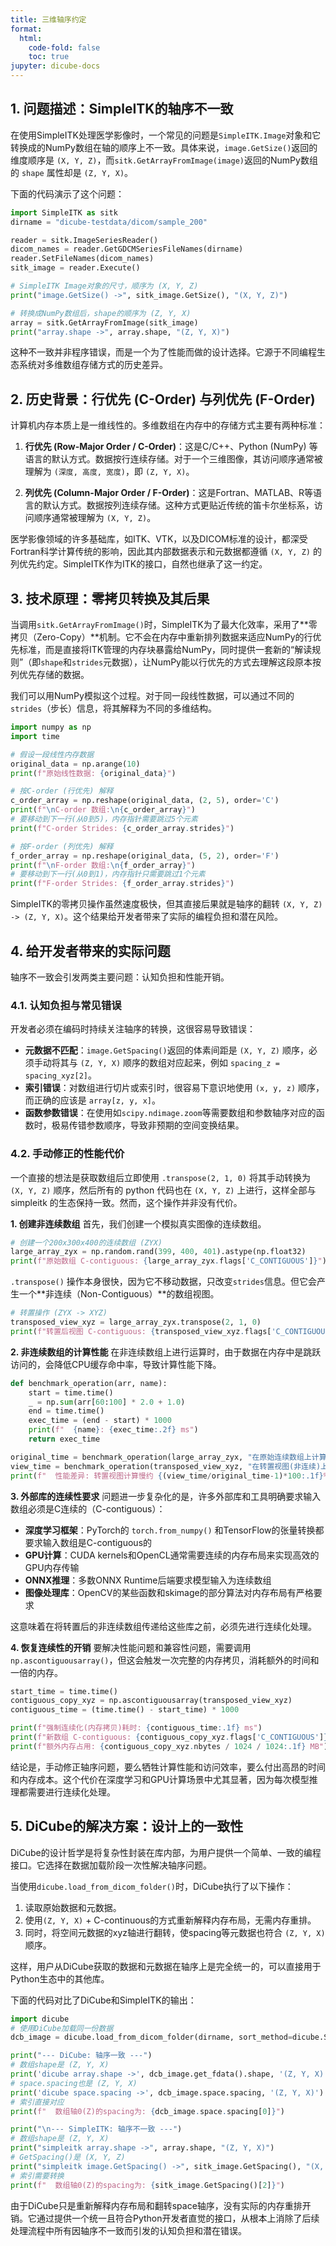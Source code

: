 ```yaml
---
title: 三维轴序约定
format:
  html:
    code-fold: false
    toc: true
jupyter: dicube-docs
---
```



## 1\. 问题描述：SimpleITK的轴序不一致

在使用SimpleITK处理医学影像时，一个常见的问题是`SimpleITK.Image`对象和它转换成的NumPy数组在轴的顺序上不一致。具体来说，`image.GetSize()`返回的维度顺序是 `(X, Y, Z)`，而`sitk.GetArrayFromImage(image)`返回的NumPy数组的 `shape` 属性却是 `(Z, Y, X)`。

下面的代码演示了这个问题：

```python
import SimpleITK as sitk
dirname = "dicube-testdata/dicom/sample_200"

reader = sitk.ImageSeriesReader()
dicom_names = reader.GetGDCMSeriesFileNames(dirname)
reader.SetFileNames(dicom_names)
sitk_image = reader.Execute()

# SimpleITK Image对象的尺寸，顺序为 (X, Y, Z)
print("image.GetSize() ->", sitk_image.GetSize(), "(X, Y, Z)")

# 转换成NumPy数组后，shape的顺序为 (Z, Y, X)
array = sitk.GetArrayFromImage(sitk_image)
print("array.shape ->", array.shape, "(Z, Y, X)")
```

这种不一致并非程序错误，而是一个为了性能而做的设计选择。它源于不同编程生态系统对多维数组存储方式的历史差异。

## 2\. 历史背景：行优先 (C-Order) 与列优先 (F-Order)

计算机内存本质上是一维线性的。多维数组在内存中的存储方式主要有两种标准：

1.  **行优先 (Row-Major Order / C-Order)**：这是C/C++、Python (NumPy) 等语言的默认方式。数据按行连续存储。对于一个三维图像，其访问顺序通常被理解为 `(深度, 高度, 宽度)`，即 `(Z, Y, X)`。

2.  **列优先 (Column-Major Order / F-Order)**：这是Fortran、MATLAB、R等语言的默认方式。数据按列连续存储。这种方式更贴近传统的笛卡尔坐标系，访问顺序通常被理解为 `(X, Y, Z)`。

医学影像领域的许多基础库，如ITK、VTK，以及DICOM标准的设计，都深受Fortran科学计算传统的影响，因此其内部数据表示和元数据都遵循 `(X, Y, Z)` 的列优先约定。SimpleITK作为ITK的接口，自然也继承了这一约定。

## 3\. 技术原理：零拷贝转换及其后果

当调用`sitk.GetArrayFromImage()`时，SimpleITK为了最大化效率，采用了\*\*零拷贝（Zero-Copy）\*\*机制。它不会在内存中重新排列数据来适应NumPy的行优先标准，而是直接将ITK管理的内存块暴露给NumPy，同时提供一套新的“解读规则”（即`shape`和`strides`元数据），让NumPy能以行优先的方式去理解这段原本按列优先存储的数据。

我们可以用NumPy模拟这个过程。对于同一段线性数据，可以通过不同的`strides`（步长）信息，将其解释为不同的多维结构。

```python
import numpy as np
import time

# 假设一段线性内存数据
original_data = np.arange(10)
print(f"原始线性数据: {original_data}")

# 按C-order (行优先) 解释
c_order_array = np.reshape(original_data, (2, 5), order='C')
print(f"\nC-order 数组:\n{c_order_array}")
# 要移动到下一行(从0到5)，内存指针需要跳过5个元素
print(f"C-order Strides: {c_order_array.strides}") 

# 按F-order (列优先) 解释
f_order_array = np.reshape(original_data, (5, 2), order='F')
print(f"\nF-order 数组:\n{f_order_array}")
# 要移动到下一行(从0到1)，内存指针只需要跳过1个元素
print(f"F-order Strides: {f_order_array.strides}")
```

SimpleITK的零拷贝操作虽然速度极快，但其直接后果就是轴序的翻转 `(X, Y, Z) -> (Z, Y, X)`。这个结果给开发者带来了实际的编程负担和潜在风险。

## 4\. 给开发者带来的实际问题

轴序不一致会引发两类主要问题：认知负担和性能开销。

### 4.1. 认知负担与常见错误

开发者必须在编码时持续关注轴序的转换，这很容易导致错误：

  - **元数据不匹配**：`image.GetSpacing()`返回的体素间距是 `(X, Y, Z)` 顺序，必须手动将其与 `(Z, Y, X)` 顺序的数组对应起来，例如 `spacing_z = spacing_xyz[2]`。
  - **索引错误**：对数组进行切片或索引时，很容易下意识地使用 `(x, y, z)` 顺序，而正确的应该是 `array[z, y, x]`。
  - **函数参数错误**：在使用如`scipy.ndimage.zoom`等需要数组和参数轴序对应的函数时，极易传错参数顺序，导致非预期的空间变换结果。

### 4.2. 手动修正的性能代价

一个直接的想法是获取数组后立即使用 `.transpose(2, 1, 0)` 将其手动转换为 `(X, Y, Z)` 顺序，然后所有的 python 代码也在  `(X, Y, Z)` 上进行，这样全部与simpleitk 的生态保持一致。然而，这个操作并非没有代价。

**1. 创建非连续数组**
首先，我们创建一个模拟真实图像的连续数组。

```python
# 创建一个200x300x400的连续数组 (ZYX)
large_array_zyx = np.random.rand(399, 400, 401).astype(np.float32)
print(f"原始数组 C-contiguous: {large_array_zyx.flags['C_CONTIGUOUS']}")
```

`.transpose()` 操作本身很快，因为它不移动数据，只改变`strides`信息。但它会产生一个\*\*非连续（Non-Contiguous）\*\*的数组视图。

```python
# 转置操作 (ZYX -> XYZ)
transposed_view_xyz = large_array_zyx.transpose(2, 1, 0)
print(f"转置后视图 C-contiguous: {transposed_view_xyz.flags['C_CONTIGUOUS']}")
```

**2. 非连续数组的计算性能**
在非连续数组上进行运算时，由于数据在内存中是跳跃访问的，会降低CPU缓存命中率，导致计算性能下降。
```python
def benchmark_operation(arr, name):
    start = time.time()
    _ = np.sum(arr[60:100] * 2.0 + 1.0)
    end = time.time()
    exec_time = (end - start) * 1000
    print(f"  {name}: {exec_time:.2f} ms")
    return exec_time

original_time = benchmark_operation(large_array_zyx, "在原始连续数组上计算")
view_time = benchmark_operation(transposed_view_xyz, "在转置视图(非连续)上计算")
print(f"  性能差异: 转置视图计算慢约 {(view_time/original_time-1)*100:.1f}%")
```

**3. 外部库的连续性要求**
问题进一步复杂化的是，许多外部库和工具明确要求输入数组必须是C连续的（C-contiguous）：

- **深度学习框架**：PyTorch的 `torch.from_numpy()` 和TensorFlow的张量转换都要求输入数组是C-contiguous的
- **GPU计算**：CUDA kernels和OpenCL通常需要连续的内存布局来实现高效的GPU内存传输
- **ONNX推理**：多数ONNX Runtime后端要求模型输入为连续数组
- **图像处理库**：OpenCV的某些函数和skimage的部分算法对内存布局有严格要求

这意味着在将转置后的非连续数组传递给这些库之前，必须先进行连续化处理。

**4. 恢复连续性的开销**
要解决性能问题和兼容性问题，需要调用`np.ascontiguousarray()`，但这会触发一次完整的内存拷贝，消耗额外的时间和一倍的内存。

```python
start_time = time.time()
contiguous_copy_xyz = np.ascontiguousarray(transposed_view_xyz)
contiguous_time = (time.time() - start_time) * 1000

print(f"强制连续化(内存拷贝)耗时: {contiguous_time:.1f} ms")
print(f"新数组 C-contiguous: {contiguous_copy_xyz.flags['C_CONTIGUOUS']}")
print(f"额外内存占用: {contiguous_copy_xyz.nbytes / 1024 / 1024:.1f} MB")
```

结论是，手动修正轴序问题，要么牺牲计算性能和访问效率，要么付出高昂的时间和内存成本。这个代价在深度学习和GPU计算场景中尤其显著，因为每次模型推理都需要进行连续化处理。

## 5\. DiCube的解决方案：设计上的一致性

DiCube的设计哲学是将复杂性封装在库内部，为用户提供一个简单、一致的编程接口。它选择在数据加载阶段一次性解决轴序问题。

当使用`dicube.load_from_dicom_folder()`时，DiCube执行了以下操作：

1.  读取原始数据和元数据。
2.  使用`(Z, Y, X)` + C-continuous的方式重新解释内存布局，无需内存重排。
3.  同时，将空间元数据的xyz轴进行翻转，使spacing等元数据也符合 `(Z, Y, X)` 顺序。

这样，用户从DiCube获取的数据和元数据在轴序上是完全统一的，可以直接用于Python生态中的其他库。

下面的代码对比了DiCube和SimpleITK的输出：

```python
import dicube
# 使用DiCube加载同一份数据
dcb_image = dicube.load_from_dicom_folder(dirname, sort_method=dicube.SortMethod.POSITION_RIGHT_HAND)

print("--- DiCube: 轴序一致 ---")
# 数组shape是 (Z, Y, X)
print('dicube array.shape ->', dcb_image.get_fdata().shape, '(Z, Y, X)')
# space.spacing也是 (Z, Y, X)
print('dicube space.spacing ->', dcb_image.space.spacing, '(Z, Y, X)')
# 索引直接对应
print(f"  数组轴0(Z)的spacing为: {dcb_image.space.spacing[0]}")

print("\n--- SimpleITK: 轴序不一致 ---")
# 数组shape是 (Z, Y, X)
print("simpleitk array.shape ->", array.shape, "(Z, Y, X)")
# GetSpacing()是 (X, Y, Z)
print("simpleitk image.GetSpacing() ->", sitk_image.GetSpacing(), "(X, Y, Z)")
# 索引需要转换
print(f"  数组轴0(Z)的spacing为: {sitk_image.GetSpacing()[2]}")
```

由于DiCube只是重新解释内存布局和翻转space轴序，没有实际的内存重排开销。它通过提供一个统一且符合Python开发者直觉的接口，从根本上消除了后续处理流程中所有因轴序不一致而引发的认知负担和潜在错误。